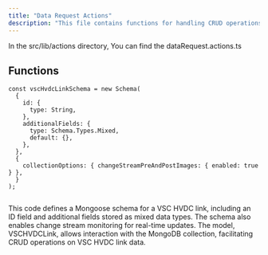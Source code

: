 ```yaml
---
title: "Data Request Actions"
description: "This file contains functions for handling CRUD operations on data requests within a server application."
---
```


In the <Highlight>src/lib/actions</Highlight> directory, You can find the <Highlight>dataRequest.actions.ts</Highlight>

## Functions

```tsx:getAllDataRequests
const vscHvdcLinkSchema = new Schema(
  {
    id: {
      type: String,
    },
    additionalFields: {
      type: Schema.Types.Mixed,
      default: {},
    },
  },
  {
    collectionOptions: { changeStreamPreAndPostImages: { enabled: true } },
  }
);


```
This code defines a Mongoose schema for a VSC HVDC link, including an ID field and additional fields stored as mixed data types. The schema also enables change stream monitoring for real-time updates. The model, VSCHVDCLink, allows interaction with the MongoDB collection, facilitating CRUD operations on VSC HVDC link data.